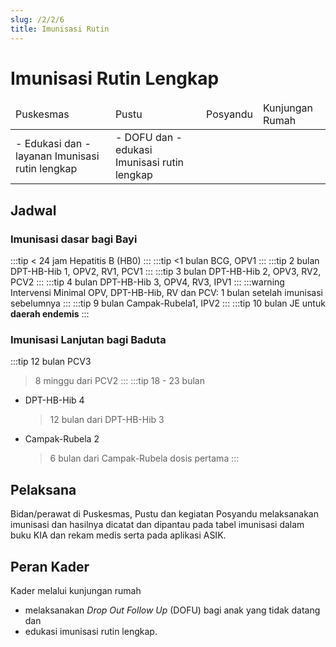 ```yaml
---
slug: /2/2/6
title: Imunisasi Rutin
---
```

# Imunisasi Rutin Lengkap
<table>
  <thead>
    <tr>
      <td>Puskesmas</td>
      <td>Pustu</td>
      <td>Posyandu</td>
      <td>Kunjungan Rumah</td>
    </tr>
  </thead>
  <tbody>
    <tr>
      <td colSpan={3}>
      - Edukasi dan 
      - layanan Imunisasi rutin lengkap
      </td>
      <td>
      - DOFU dan 
      - edukasi Imunisasi rutin lengkap
      </td>
    </tr>
  </tbody>
</table>

## Jadwal

### Imunisasi dasar bagi Bayi

:::tip \< 24 jam
Hepatitis B (HB0)
:::
:::tip \<1 bulan
BCG, OPV1
:::
:::tip 2 bulan
DPT-HB-Hib 1, OPV2, RV1, PCV1
:::
:::tip 3 bulan
DPT-HB-Hib 2, OPV3, RV2, PCV2
:::
:::tip 4 bulan
DPT-HB-Hib 3, OPV4, RV3, IPV1
:::
:::warning Intervensi Minimal
OPV, DPT-HB-Hib, RV dan PCV: 1 bulan setelah imunisasi sebelumnya
:::
:::tip 9 bulan
Campak-Rubela1, IPV2
:::
:::tip 10 bulan
JE
untuk **daerah endemis**
:::
### Imunisasi Lanjutan bagi Baduta
:::tip 12 bulan
PCV3 
> 8 minggu dari PCV2
:::
:::tip 18 - 23 bulan
- DPT-HB-Hib 4
  > 12 bulan dari DPT-HB-Hib 3
- Campak-Rubela 2
  > 6 bulan dari Campak-Rubela dosis pertama
:::
## Pelaksana
Bidan/perawat di Puskesmas, Pustu dan kegiatan Posyandu melaksanakan imunisasi dan hasilnya dicatat dan dipantau pada tabel imunisasi dalam buku KIA dan rekam medis serta pada aplikasi ASIK.

## Peran Kader
Kader melalui kunjungan rumah 
- melaksanakan _Drop Out Follow Up_ (DOFU) bagi anak yang tidak datang dan 
- edukasi imunisasi rutin lengkap.

